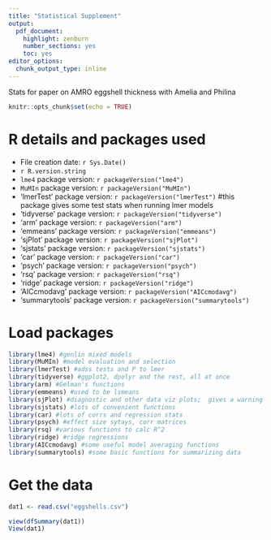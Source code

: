 ```yaml
---
title: "Statistical Supplement"
output: 
  pdf_document: 
    highlight: zenburn
    number_sections: yes
    toc: yes
editor_options: 
  chunk_output_type: inline
---
```


Stats for paper on AMRO eggshell thickness with Amelia and Philina

```r
knitr::opts_chunk$set(echo = TRUE)
```

# R details and packages used
  * File creation date: `r Sys.Date()`
  * `r R.version.string`
  * `lme4` package version: `r packageVersion("lme4")`
  * `MuMIn` package version: `r packageVersion("MuMIn")`
  * 'lmerTest' package version: `r packageVersion("lmerTest")` #this package gives some test stats when running lmer models
  * 'tidyverse' package version: `r packageVersion("tidyverse")`
  * 'arm' package version: `r packageVersion("arm")`
  * 'emmeans' package version: `r packageVersion("emmeans")`
  * 'sjPlot' package version: `r packageVersion("sjPlot")`
  * 'sjstats' package version: `r packageVersion("sjstats")`
  * 'car' package version: `r packageVersion("car")`
  * 'psych' package version: `r packageVersion("psych")`
  * 'rsq' package version: `r packageVersion("rsq")`
  * 'ridge' package version: `r packageVersion("ridge")`
  * 'AICcmodavg' package version: `r packageVersion("AICcmodavg")`
  * 'summarytools' package version: `r packageVersion("summarytools")`

        
# Load packages
```r
library(lme4) #genlin mixed models
library(MuMIn) #model evaluation and selection
library(lmerTest) #adss tests and P to lmer
library(tidyverse) #ggplot2, dpolyr and the rest, all at once
library(arm) #Gelman's functions
library(emmeans) #used to be lsmeans
library(sjPlot) #diagnostic and other data viz plots;  gives a warning that you can ignore as we do not use the TMB package
library(sjstats) #lots of convenient functions
library(car) #lots of corrs and regression stats
library(psych) #effect size sytays, corr matrices
library(rsq) #various functions to calc R^2
library(ridge) #ridge regressions
library(AICcmodavg) #some useful model averaging functions
library(summarytools) #some basic functions for summarizing data
```

# Get the data
```r
dat1 <- read.csv("eggshells.csv")

view(dfSummary(dat1))
View(dat1)
```

